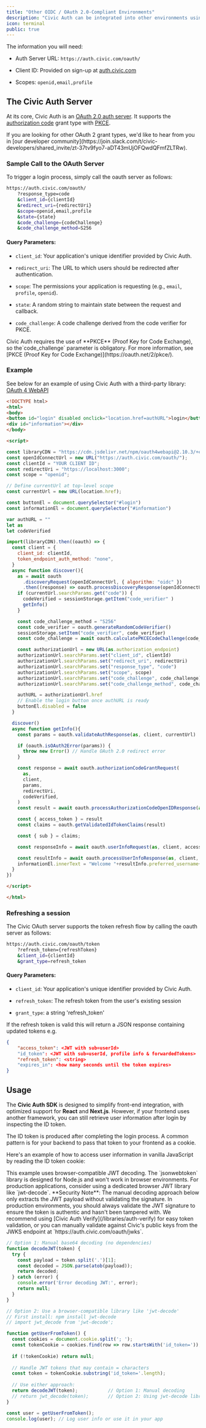 ```yaml
---
title: "Other OIDC / OAuth 2.0-Compliant Environments"
description: "Civic Auth can be integrated into other environments using any OIDC or OAuth 2.0-compliant client libraries."
icon: terminal
public: true
---
```


The information you will need:

* Auth Server URL: `https://auth.civic.com/oauth/`

* Client ID: Provided on sign-up at [auth.civic.com](https://auth.civic.com)

* Scopes: `openid,email,profile`

## The Civic Auth Server

At its core, Civic Auth is an [OAuth 2.0 auth server](https://oauth.net/2/). It supports the [authorization code](https://oauth.net/2/grant-types/authorization-code/) grant type with [PKCE](https://oauth.net/2/pkce/).

<Info>
  If you are looking for other OAuth 2 grant types, we'd like to hear from you in [our developer community](https://join.slack.com/t/civic-developers/shared_invite/zt-37tv9fyo7-aDT43mUjOFQwdQFmfZLTRw).
</Info>

### Sample Call to the OAuth Server

To trigger a login process, simply call the oauth server as follows:

```bash
https://auth.civic.com/oauth/
    ?response_type=code
    &client_id={clientId}
    &redirect_uri={redirectUri}
    &scope=openid,email,profile
    &state={state}
    &code_challenge={codeChallenge}
    &code_challenge_method=S256
```

#### **Query Parameters:**

* `client_id`: Your application's unique identifier provided by Civic Auth.

* `redirect_uri`: The URL to which users should be redirected after authentication.

* `scope`: The permissions your application is requesting (e.g., `email`, `profile`, `openid`).

* `state`: A random string to maintain state between the request and callback.

* `code_challenge`: A code challenge derived from the code verifier for PKCE.

<Info>
  Civic Auth requires the use of **PKCE** (Proof Key for Code Exchange), so the`code_challenge` parameter is obligatory. For more information, see [PKCE (Proof Key for Code Exchange)](https://oauth.net/2/pkce/).
</Info>

### Example

See below for an example of using Civic Auth with a third-party library: [OAuth 4 WebAPI](https://github.com/panva/oauth4webapi)

<Accordion title="Sample code">

  ```html index.html
  <!DOCTYPE html>
  <html>
  <body>
  <button id="login" disabled onclick="location.href=authURL">login</button>
  <div id="information"></div>
  </body>

  <script>

  const libraryCDN = "https://cdn.jsdelivr.net/npm/oauth4webapi@2.10.3/+esm"
  const openIdConnectUrl = new URL("https://auth.civic.com/oauth/");
  const clientId = "YOUR CLIENT ID";
  const redirectUri = "https://localhost:3000";
  const scope = "openid";
  
  // Define currentUrl at top-level scope
  const currentUrl = new URL(location.href);

  const buttonEl = document.querySelector("#login")
  const informationEl = document.querySelector("#information")

  var authURL = ""
  let as
  let codeVerified

  import(libraryCDN).then((oauth) => {
    const client = {
      client_id: clientId,
      token_endpoint_auth_method: "none",
    }
    async function discover(){
      as = await oauth
        .discoveryRequest(openIdConnectUrl, { algorithm: "oidc" })
        .then((response) => oauth.processDiscoveryResponse(openIdConnectUrl, response))
      if (currentUrl.searchParams.get("code")) {
        codeVerified = sessionStorage.getItem("code_verifier" )
        getInfo()
      }

      const code_challenge_method = "S256"
      const code_verifier = oauth.generateRandomCodeVerifier()
      sessionStorage.setItem("code_verifier", code_verifier)
      const code_challenge = await oauth.calculatePKCECodeChallenge(code_verifier)

      const authorizationUrl = new URL(as.authorization_endpoint)
      authorizationUrl.searchParams.set("client_id", clientId)
      authorizationUrl.searchParams.set("redirect_uri", redirectUri)
      authorizationUrl.searchParams.set("response_type", "code")
      authorizationUrl.searchParams.set("scope", scope)
      authorizationUrl.searchParams.set("code_challenge", code_challenge)
      authorizationUrl.searchParams.set("code_challenge_method", code_challenge_method)

      authURL = authorizationUrl.href
      // Enable the login button once authURL is ready
      buttonEl.disabled = false
    }

    discover()
    async function getInfo(){
      const params = oauth.validateAuthResponse(as, client, currentUrl)

      if (oauth.isOAuth2Error(params)) {
        throw new Error() // Handle OAuth 2.0 redirect error
      }

      const response = await oauth.authorizationCodeGrantRequest(
        as,
        client,
        params,
        redirectUri,
        codeVerified,
      )
      const result = await oauth.processAuthorizationCodeOpenIDResponse(as, client, response )

      const { access_token } = result
      const claims = oauth.getValidatedIdTokenClaims(result)

      const { sub } = claims;

      const responseInfo = await oauth.userInfoRequest(as, client, access_token)

      const resultInfo = await oauth.processUserInfoResponse(as, client, sub, responseInfo)
      informationEl.innerText = "Welcome "+resultInfo.preferred_username+" ("+resultInfo.name+")"
    }
  })

  </script>

  </html>
  ```
</Accordion>

### Refreshing a session

The Civic OAuth server supports the token refresh flow by calling the oauth server as follows:

```bash
https://auth.civic.com/oauth/token
    ?refresh_token={refreshToken}
    &client_id={clientId}
    &grant_type=refresh_token
```

#### **Query Parameters:**

* `client_id`: Your application's unique identifier provided by Civic Auth.

* `refresh_token`: The refresh token from the user's existing session

* `grant_type`: a string 'refresh\_token'

If the refresh token is valid this will return a JSON response containing updated tokens e.g.

```json
{
    "access_token": <JWT with sub=userId>
    "id_token": <JWT with sub=userId, profile info & forwardedTokens>
    "refresh_token": <string>
    "expires_in": <how many seconds until the token expires>
}
```

## Usage

The **Civic Auth SDK** is designed to simplify front-end integration, with optimized support for **React** and **Next.js**. However, if your frontend uses another framework, you can still retrieve user information after login by inspecting the ID token.

The ID token is produced after completing the login process. A common pattern is for your backend to pass that token to your frontend as a cookie.

Here's an example of how to access user information in vanilla JavaScript by reading the ID token cookie:

<Note>
  This example uses browser-compatible JWT decoding. The `jsonwebtoken` library is designed for Node.js and won't work in browser environments. For production applications, consider using a dedicated browser JWT library like `jwt-decode`.
</Note>

<Warning>
  **Security Note**: The manual decoding approach below only extracts the JWT payload without validating the signature. In production environments, you should always validate the JWT signature to ensure the token is authentic and hasn't been tampered with. We recommend using [Civic Auth Verify](/libraries/auth-verify) for easy token validation, or you can manually validate against Civic's public keys from the JWKS endpoint at `https://auth.civic.com/oauth/jwks`.
</Warning>

```js
// Option 1: Manual base64 decoding (no dependencies)
function decodeJWT(token) {
  try {
    const payload = token.split('.')[1];
    const decoded = JSON.parse(atob(payload));
    return decoded;
  } catch (error) {
    console.error('Error decoding JWT:', error);
    return null;
  }
}

// Option 2: Use a browser-compatible library like 'jwt-decode'
// First install: npm install jwt-decode
// import jwt_decode from 'jwt-decode';

function getUserFromToken() {
  const cookies = document.cookie.split('; ');
  const tokenCookie = cookies.find(row => row.startsWith('id_token='));
  
  if (!tokenCookie) return null;
  
  // Handle JWT tokens that may contain = characters
  const token = tokenCookie.substring('id_token='.length);
  
  // Use either approach:
  return decodeJWT(token);           // Option 1: Manual decoding
  // return jwt_decode(token);       // Option 2: Using jwt-decode library
}

const user = getUserFromToken();
console.log(user); // Log user info or use it in your app
```
